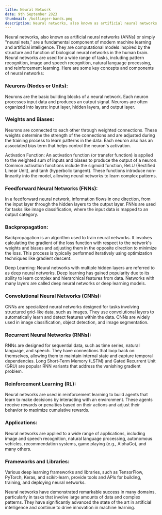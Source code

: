 ```yaml
---
title: Neural Network
date: 9th September 2023
thumbnail: /bollinger-bands.png
description: Neural networks, also known as artificial neural networks (ANNs) or simply "neural nets," are a fundamental component of modern machine learning and artificial intelligence.
---
```


Neural networks, also known as artificial neural networks (ANNs) or simply "neural nets," are a fundamental component of modern machine learning and artificial intelligence. They are computational models inspired by the structure and function of biological neural networks in the human brain. Neural networks are used for a wide range of tasks, including pattern recognition, image and speech recognition, natural language processing, and reinforcement learning. Here are some key concepts and components of neural networks:

### **Neurons (Nodes or Units):**

Neurons are the basic building blocks of a neural network. Each neuron processes input data and produces an output signal. Neurons are often organized into layers: input layer, hidden layers, and output layer.

### **Weights and Biases:**

Neurons are connected to each other through weighted connections. These weights determine the strength of the connections and are adjusted during the training process to learn patterns in the data. Each neuron also has an associated bias term that helps control the neuron's activation.

Activation Function: An activation function (or transfer function) is applied to the weighted sum of inputs and biases to produce the output of a neuron. Common activation functions include the sigmoid function, ReLU (Rectified Linear Unit), and tanh (hyperbolic tangent). These functions introduce non-linearity into the model, allowing neural networks to learn complex patterns.

### **Feedforward Neural Networks (FNNs):**

In a feedforward neural network, information flows in one direction, from the input layer through the hidden layers to the output layer. FNNs are used for tasks like image classification, where the input data is mapped to an output category.

### **Backpropagation:**

Backpropagation is an algorithm used to train neural networks. It involves calculating the gradient of the loss function with respect to the network's weights and biases and adjusting them in the opposite direction to minimize the loss. This process is typically performed iteratively using optimization techniques like gradient descent.

Deep Learning: Neural networks with multiple hidden layers are referred to as deep neural networks. Deep learning has gained popularity due to its ability to learn complex and hierarchical features from data. Networks with many layers are called deep neural networks or deep learning models.

### **Convolutional Neural Networks (CNNs):**

CNNs are specialized neural networks designed for tasks involving structured grid-like data, such as images. They use convolutional layers to automatically learn and detect features within the data. CNNs are widely used in image classification, object detection, and image segmentation.

### **Recurrent Neural Networks (RNNs):**

RNNs are designed for sequential data, such as time series, natural language, and speech. They have connections that loop back on themselves, allowing them to maintain internal state and capture temporal dependencies. Long Short-Term Memory (LSTM) and Gated Recurrent Unit (GRU) are popular RNN variants that address the vanishing gradient problem.

### **Reinforcement Learning (RL):**

Neural networks are used in reinforcement learning to build agents that learn to make decisions by interacting with an environment. These agents receive rewards or penalties based on their actions and adjust their behavior to maximize cumulative rewards.

### **Applications:**

Neural networks are applied to a wide range of applications, including image and speech recognition, natural language processing, autonomous vehicles, recommendation systems, game playing (e.g., AlphaGo), and many others.

### **Frameworks and Libraries:**

Various deep learning frameworks and libraries, such as TensorFlow, PyTorch, Keras, and scikit-learn, provide tools and APIs for building, training, and deploying neural networks.

Neural networks have demonstrated remarkable success in many domains, particularly in tasks that involve large amounts of data and complex patterns. They have significantly advanced the state of the art in artificial intelligence and continue to drive innovation in machine learning.
